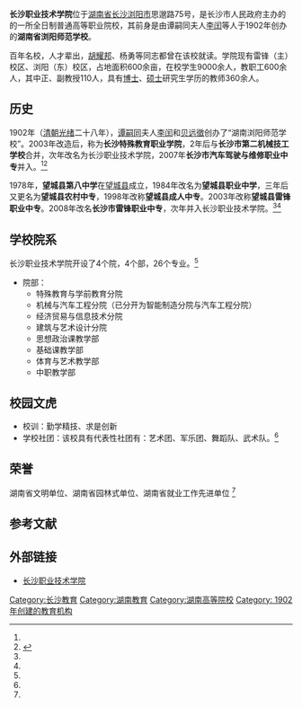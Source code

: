
{{高校
|名称            = 长沙职业技术学院
|外文名          = Changsha Vocational And Technical College
|图像            = [[Image:Changsha_Vocational_And_Technical_College_logo.jpg|250px]]
|图像说明        = 校徽
|校训            = 勤学精技、求是创新
|建校            = 1902年
|闭校            = 
|校庆日          = 
|类型            = [[公立大学|公立大学]] 
|书记            = 彭惊雷
|校长            = 
|院长            = 张红专<!-- 大专为院长 -->
|教师            = 511人
|职工            = 
|学生            = 
|地址            ={{CHN}}[[湖南省|湖南省]][[长沙市|长沙市]]
|校园环境        = 市区 
|面积            = 600余亩
|老校名          = 
|体育项目        = 
|代表色          = <!--示例：[[紫色|紫色]]和[[金色|金色]] {{Color box|#232176}}{{Color box|#E2AF2D}} -->
|昵称            = 
|吉祥物          = 
|隶属            = [[湖南省教育厅|湖南省教育厅]]
|邮编            = 410217<br />410300<br />410111
|网站            = [http://www.cszyedu.cn/Default.aspx 长沙职业技术学院]
|标志            = <!-- [[Image:|225px]]-->
|脚注            = 
}}
'''长沙职业技术学院'''位于[[湖南省|湖南省]][[长沙市|长沙]][[浏阳市|浏阳市]]思邈路75号，是长沙市人民政府主办的的一所全日制普通高等职业院校，其前身是由谭嗣同夫人[[李闰|李闰]]等人于1902年创办的'''湖南省浏阳师范学校'''。

百年名校，人才辈出，[[胡耀邦|胡耀邦]]、杨勇等同志都曾在该校就读。学院现有雷锋（主）校区、浏阳（东）校区，占地面积600余亩，在校学生9000余人，教职工600余人，其中正、副教授110人，具有[[博士|博士]]、[[硕士|硕士]]研究生学历的教师360余人。

== 历史 ==
1902年（[[清朝|清朝]][[光绪|光绪]]二十八年），[[谭嗣同|谭嗣同]]夫人[[李闰|李闰]]和[[贝远徵|贝远徵]]创办了“湖南浏阳师范学校”。2003年改造后，称为'''长沙特殊教育职业学院'''，2年后与'''长沙市第二机械技工学校'''合并，次年改名为长沙职业技术学院，2007年'''长沙市汽车驾驶与维修职业中专'''并入。<ref name="bsa" /><ref name="mjs ">{{cite web|url=http://www.cszyedu.cn/Category_25/Index.aspx|title=校史沿革|accessdate=2010年|work=|publisher=长沙职业技术学院|language=zh-cn|deadurl=yes|archiveurl=https://web.archive.org/web/20120605022832/http://www.cszyedu.cn/Category_25/Index.aspx|archivedate=2012-06-05}}</ref>

1978年，'''望城县第八中学'''在[[望城县|望城县]]成立，1984年改名为'''望城县职业中学'''，三年后又更名为'''望城县农村中专'''，1998年改称'''望城县成人中专'''。2003年改称'''望城县雷锋职业中专'''。2008年改名'''长沙市雷锋职业中专'''，次年并入长沙职业技术学院。<ref name="mjs " /><ref name="bsa " />

== 学校院系 ==
长沙职业技术学院开设了4个院，4个部，26个专业。<ref name="bsa " />
* 院部：
** 特殊教育与学前教育分院
**机械与汽车工程分院（已分开为智能制造分院与汽车工程分院）
**经济贸易与信息技术分院
**建筑与艺术设计分院
**思想政治课教学部
**基础课教学部
**体育与艺术教学部
**中职教学部

== 校园文虎 ==
* 校训：勤学精技、求是创新
* 学校社团：该校具有代表性社团有：艺术团、军乐团、舞蹈队、武术队。<ref name="bsa " />

== 荣誉 ==
湖南省文明单位、湖南省园林式单位、湖南省就业工作先进单位 <ref name="bsa " />

==参考文献==
<div class="references-small">
<references></references>
</div>
==外部链接==
* [https://web.archive.org/web/20120116021552/http://www.cszyedu.cn/Default.aspx 长沙职业技术学院]

{{湖南省高等院校}}

[[Category:长沙教育|Category:长沙教育]]
[[Category:湖南教育|Category:湖南教育]]
[[Category:湖南高等院校|Category:湖南高等院校]]
[[Category:_1902年创建的教育机构|Category: 1902年创建的教育机构]]